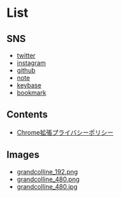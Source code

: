 
<Layout>

# List

## SNS

- [twitter](https://twitter.com/grandcolline)
- [instagram](https://www.instagram.com/grandcolline)
- [github](https://github.com/grandcolline/)
- [note](https://note.com/grandcolline/)
- [keybase](https://keybase.io/grandcolline/)
- [bookmark](https://b.hatena.ne.jp/grandcolline/bookmark)

## Contents

- [Chrome拡張プライバシーポリシー](/contents/policy-for-chrome-extention)

## Images

- [grandcolline_192.png](/img/icons/grandcolline_192.png)
- [grandcolline_480.png](/img/icons/grandcolline_480.png)
- [grandcolline_480.jpg](/img/icons/grandcolline_480.jpg)

</Layout>
